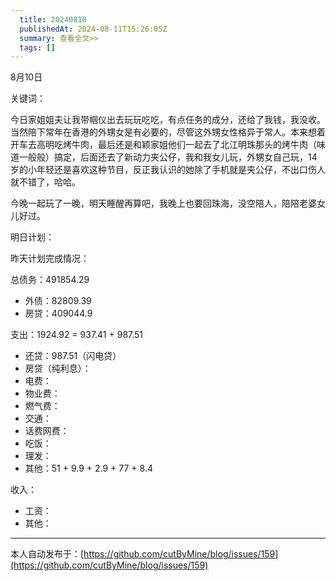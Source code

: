 ```yaml
---
  title: 20240810
  publishedAt: 2024-08-11T15:26:05Z
  summary: 查看全文>>
  tags: []
---
```


8月10日 

关键词：

今日家姐姐夫让我带帼仪出去玩玩吃吃，有点任务的成分，还给了我钱，我没收。当然陪下常年在香港的外甥女是有必要的，尽管这外甥女性格异于常人。本来想着开车去高明吃烤牛肉，最后还是和颖家姐他们一起去了北江明珠那头的烤牛肉（味道一般般）搞定，后面还去了新动力夹公仔，我和我女儿玩，外甥女自己玩，14岁的小年轻还是喜欢这种节目，反正我认识的她除了手机就是夹公仔，不出口伤人就不错了，哈哈。

今晚一起玩了一晚，明天睡醒再算吧，我晚上也要回珠海，没空陪人，陪陪老婆女儿好过。

明日计划：

昨天计划完成情况：

总债务：491854.29
- 外债：82809.39
- 房贷：409044.9

支出：1924.92 = 937.41 + 987.51
- 还贷：987.51（闪电贷）
- 房贷（纯利息）：
- 电费：
- 物业费：
- 燃气费：
- 交通：
- 话费网费：
- 吃饭：
- 理发：
- 其他：51 + 9.9 + 2.9 + 77 + 8.4

收入：
- 工资：
- 其他：


---
本人自动发布于：[https://github.com/cutByMine/blog/issues/159](https://github.com/cutByMine/blog/issues/159)
